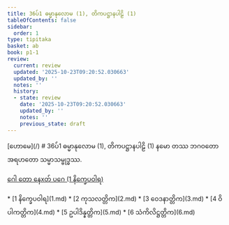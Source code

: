 ```yaml
---
title: 36ပ်1 ဓမ္မာနုလောမ (1), တိကပဋ္ဌာနပါဠိ (1)
tableOfContents: false
sidebar:
  order: 1
type: tipitaka
basket: ab
book: p1-1
review:
  current: review
  updated: '2025-10-23T09:20:52.030663'
  updated_by: ''
  notes: ''
  history:
  - state: review
    date: '2025-10-23T09:20:52.030663'
    updated_by: ''
    notes: ''
    previous_state: draft
---
```



<ReviewStatus review={frontmatter.review} showDetails={true} />

<HypothesisAnnotation frontmatter={frontmatter} />

<Paragraph type="center" book="p1-1">
[ဟောမေ](/)
</Paragraph>

<Paragraph type="center" book="p1-1">
# 36ပ်1 ဓမ္မာနုလောမ (1), တိကပဋ္ဌာနပါဠိ (1)
</Paragraph>

<Paragraph number="1" type="center" book="p1-1">
နမော တဿ ဘဂဝတော အရဟတော သမ္မာသမ္ဗုဒ္ဓဿ.

[ဂေါ တော နေxတ် ပဂေ (1 နိက္ခေပဝါရ)](1.md)



</Paragraph>

<TableOfContents book="p1-1" section="36">
* [1 နိက္ခေပဝါရ](1.md)
* [2 ကုသလတ္တိက](2.md)
* [3 ဝေဒနာတ္တိက](3.md)
* [4 ဝိပါကတ္တိက](4.md)
* [5 ဥပါဒိန္နတ္တိက](5.md)
* [6 သံကိလိဋ္ဌတ္တိက](6.md)
</TableOfContents>